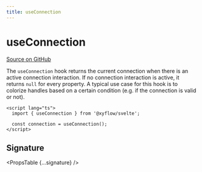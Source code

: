 ```yaml
---
title: useConnection
---
```




# useConnection

[Source on GitHub](https://github.com/wbkd/react-flow/blob/78169c992bf95a5dbc9bccbdc2a07725a307e2c3/packages/svelte/src/lib/hooks/useConnection.ts)

The `useConnection` hook returns the current connection when there is an active connection interaction. If no connection interaction is active, it returns `null` for every property. A typical use case for this hook is to colorize handles based on a certain condition (e.g. if the connection is valid or not).

```svelte
<script lang="ts">
  import { useConnection } from '@xyflow/svelte';

  const connection = useConnection();
</script>
```

## Signature

<PropsTable {...signature} />
